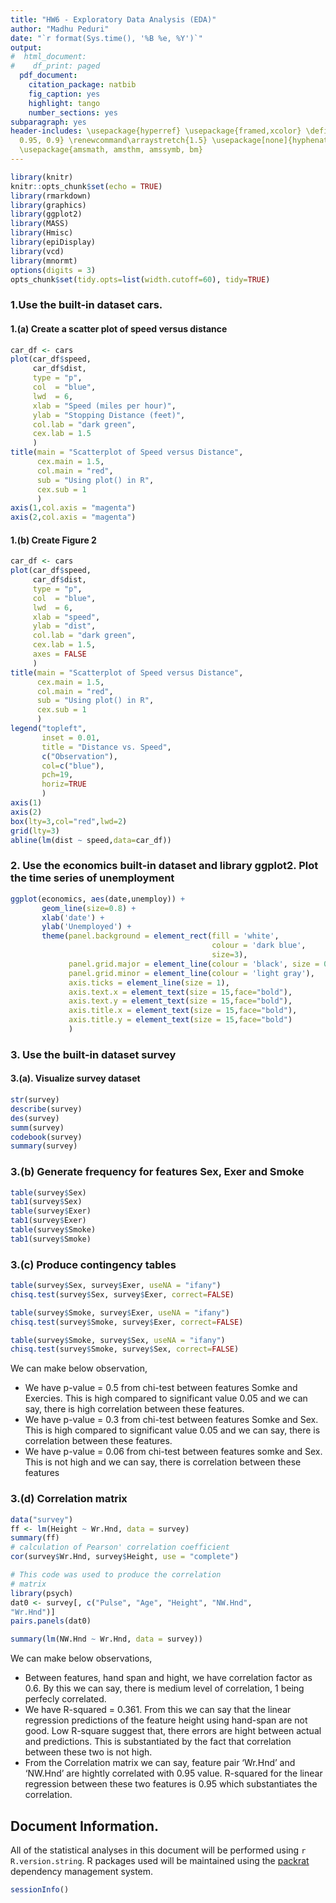 ```yaml
---
title: "HW6 - Exploratory Data Analysis (EDA)"
author: "Madhu Peduri"
date: "`r format(Sys.time(), '%B %e, %Y')`"
output:
#  html_document:
#    df_print: paged
  pdf_document:
    citation_package: natbib
    fig_caption: yes
    highlight: tango
    number_sections: yes
subparagraph: yes
header-includes: \usepackage{hyperref} \usepackage{framed,xcolor} \definecolor{shadecolor}{rgb}{0.99,
  0.95, 0.9} \renewcommand\arraystretch{1.5} \usepackage[none]{hyphenat} \raggedright
  \usepackage{amsmath, amsthm, amssymb, bm}
---
```


  
```r
library(knitr)
knitr::opts_chunk$set(echo = TRUE)
library(rmarkdown)
library(graphics)
library(ggplot2)
library(MASS)
library(Hmisc)
library(epiDisplay)
library(vcd)
library(mnormt)
options(digits = 3)
opts_chunk$set(tidy.opts=list(width.cutoff=60), tidy=TRUE)
```

### 1.Use the built-in dataset cars.
#### 1.(a) Create a scatter plot of speed versus distance  

```r
car_df <- cars
plot(car_df$speed, 
     car_df$dist,
     type = "p", 
     col  = "blue",
     lwd  = 6, 
     xlab = "Speed (miles per hour)", 
     ylab = "Stopping Distance (feet)", 
     col.lab = "dark green",
     cex.lab = 1.5
     )
title(main = "Scatterplot of Speed versus Distance", 
      cex.main = 1.5,
      col.main = "red",
      sub = "Using plot() in R",
      cex.sub = 1
      )
axis(1,col.axis = "magenta")
axis(2,col.axis = "magenta")
```

#### 1.(b) Create Figure 2

```r
car_df <- cars
plot(car_df$speed, 
     car_df$dist,
     type = "p", 
     col  = "blue",
     lwd  = 6, 
     xlab = "speed", 
     ylab = "dist", 
     col.lab = "dark green",
     cex.lab = 1.5,
     axes = FALSE
     )
title(main = "Scatterplot of Speed versus Distance", 
      cex.main = 1.5,
      col.main = "red",
      sub = "Using plot() in R",
      cex.sub = 1
      )
legend("topleft",
       inset = 0.01,
       title = "Distance vs. Speed",
       c("Observation"),
       col=c("blue"), 
       pch=19,
       horiz=TRUE
       )
axis(1)
axis(2)
box(lty=3,col="red",lwd=2)
grid(lty=3)
abline(lm(dist ~ speed,data=car_df))
```

### 2. Use the economics built-in dataset and library ggplot2. Plot the time series of unemployment

```r
ggplot(economics, aes(date,unemploy)) +
       geom_line(size=0.8) +
       xlab('date') +
       ylab('Unemployed') +
       theme(panel.background = element_rect(fill = 'white', 
                                             colour = 'dark blue',
                                             size=3),
             panel.grid.major = element_line(colour = 'black', size = 0.2),
             panel.grid.minor = element_line(colour = 'light gray'),
             axis.ticks = element_line(size = 1),
             axis.text.x = element_text(size = 15,face="bold"),
             axis.text.y = element_text(size = 15,face="bold"),
             axis.title.x = element_text(size = 15,face="bold"),
             axis.title.y = element_text(size = 15,face="bold")
             )
```

### 3. Use the built-in dataset survey

#### 3.(a). Visualize survey dataset

```r
str(survey)
describe(survey)
des(survey)
summ(survey)
codebook(survey)
summary(survey)
```

### 3.(b) Generate frequency for features Sex, Exer and Smoke

```r
table(survey$Sex)
tab1(survey$Sex)
table(survey$Exer)
tab1(survey$Exer)
table(survey$Smoke)
tab1(survey$Smoke)
```

### 3.(c) Produce contingency tables

```r
table(survey$Sex, survey$Exer, useNA = "ifany")
chisq.test(survey$Sex, survey$Exer, correct=FALSE)

table(survey$Smoke, survey$Exer, useNA = "ifany")
chisq.test(survey$Smoke, survey$Exer, correct=FALSE)

table(survey$Smoke, survey$Sex, useNA = "ifany")
chisq.test(survey$Smoke, survey$Sex, correct=FALSE)
```

We can make below observation,

- We have p-value = 0.5 from chi-test between features Somke and Exercies. This is high compared to significant value 0.05 and we can say, there is high correlation between these features.
- We have p-value = 0.3 from chi-test between features Somke and Sex. This is high compared to significant value 0.05 and we can say, there is correlation between these features.
- We have p-value = 0.06 from chi-test between features somke and Sex. This is not high  and we can say, there is correlation between these features 

### 3.(d) Correlation matrix

```r
data("survey")
ff <- lm(Height ~ Wr.Hnd, data = survey)
summary(ff)
# calculation of Pearson' correlation coefficient
cor(survey$Wr.Hnd, survey$Height, use = "complete")

# This code was used to produce the correlation
# matrix
library(psych)
dat0 <- survey[, c("Pulse", "Age", "Height", "NW.Hnd",
"Wr.Hnd")]
pairs.panels(dat0)

summary(lm(NW.Hnd ~ Wr.Hnd, data = survey))
```

We can make below observations,

- Between features, hand span and hight, we have correlation factor as 0.6. By this we can say, there is medium level of correlation, 1 being perfecly correlated.
- We have R-squared = 0.361. From this we can say that the linear regression predictions of the feature height using hand-span are not good. Low R-square suggest that, there errors are hight between actual and predictions. This is substantiated by the fact that correlation between these two is not high. 
- From the Correlation matrix we can say, feature pair 'Wr.Hnd' and 'NW.Hnd' are hightly correlated with 0.95 value. R-squared for the linear regression between these two features is 0.95 which substantiates the correlation. 

## Document Information.

All of the statistical analyses in this document will be performed using `r R.version.string`.  R packages used will be maintained using the [packrat](http://rstudio.github.io/packrat/) dependency management system.  

```r
sessionInfo()
```
